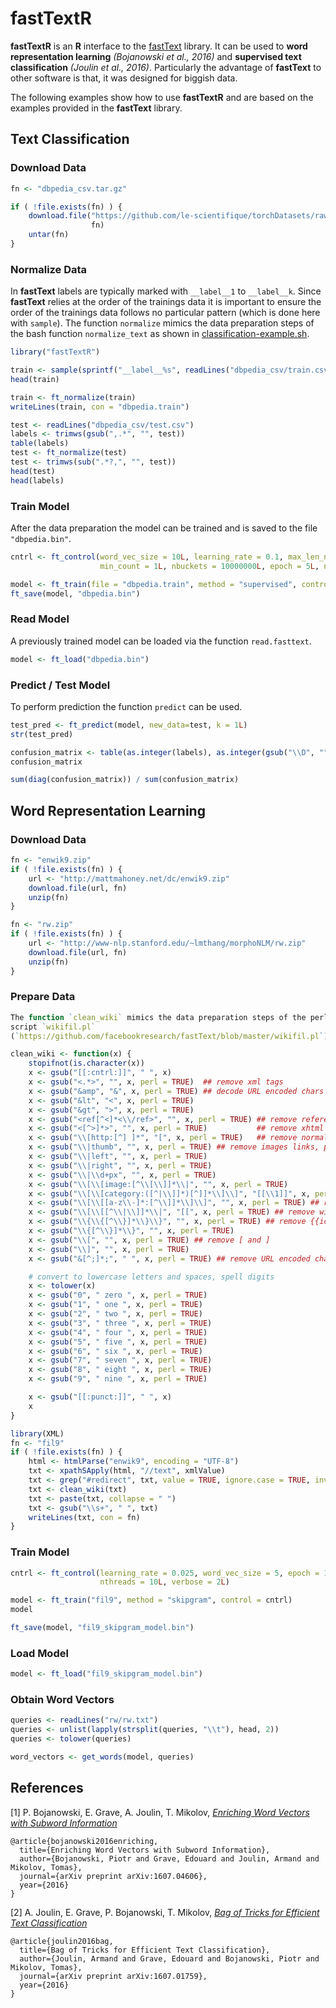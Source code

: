 # fastTextR

**fastTextR** is an **R** interface to the [fastText](https://github.com/facebookresearch/fastText)
library. It can be used to **word representation learning** *(Bojanowski et al., 2016)* and 
**supervised text classification** *(Joulin et al., 2016)*.
Particularly the advantage of **fastText** to other software is that, 
it was designed for biggish data.

The following examples show how to use **fastTextR** and are based on the
examples provided in the **fastText** library.

## Text Classification
### Download Data    
```r
fn <- "dbpedia_csv.tar.gz"

if ( !file.exists(fn) ) {
    download.file("https://github.com/le-scientifique/torchDatasets/raw/master/dbpedia_csv.tar.gz",
                  fn)
    untar(fn)
}
```

### Normalize Data
In **fastText** labels are typically marked with `__label__1` to `__label__k`.
Since **fastText** relies at the order of the trainings data it is important
to ensure the order of the trainings data follows no particular pattern
(which is done here with `sample`). The function `normalize` mimics
the data preparation steps of the bash function `normalize_text`
as shown in 
[classification-example.sh](https://github.com/facebookresearch/fastText/blob/master/classification-example.sh).

```r
library("fastTextR")

train <- sample(sprintf("__label__%s", readLines("dbpedia_csv/train.csv")))
head(train)

train <- ft_normalize(train)
writeLines(train, con = "dbpedia.train")

test <- readLines("dbpedia_csv/test.csv")
labels <- trimws(gsub(",.*", "", test))
table(labels)
test <- ft_normalize(test)
test <- trimws(sub(".*?,", "", test))
head(test)
head(labels)
```

### Train Model
After the data preparation the model can be trained and is saved to 
the file `"dbpedia.bin"`.
```r
cntrl <- ft_control(word_vec_size = 10L, learning_rate = 0.1, max_len_ngram = 2L, 
                    min_count = 1L, nbuckets = 10000000L, epoch = 5L, nthreads = 4L)

model <- ft_train(file = "dbpedia.train", method = "supervised", control = cntrl)
ft_save(model, "dbpedia.bin")
```

### Read Model
A previously trained model can be loaded via the function `read.fasttext`.
```r
model <- ft_load("dbpedia.bin")
```

### Predict / Test Model
To perform prediction the function `predict` can be used.
```r
test_pred <- ft_predict(model, new_data=test, k = 1L)
str(test_pred)

confusion_matrix <- table(as.integer(labels), as.integer(gsub("\\D", "", test_pred$label)))
confusion_matrix

sum(diag(confusion_matrix)) / sum(confusion_matrix)
```

## Word Representation Learning
### Download Data
```r
fn <- "enwik9.zip"
if ( !file.exists(fn) ) {
    url <- "http://mattmahoney.net/dc/enwik9.zip"
    download.file(url, fn)
    unzip(fn)
}

fn <- "rw.zip"
if ( !file.exists(fn) ) {
    url <- "http://www-nlp.stanford.edu/~lmthang/morphoNLM/rw.zip"
    download.file(url, fn)
    unzip(fn)
}
```

### Prepare Data
```r
The function `clean_wiki` mimics the data preparation steps of the perl 
script `wikifil.pl` 
(`https://github.com/facebookresearch/fastText/blob/master/wikifil.pl`).

clean_wiki <- function(x) {
    stopifnot(is.character(x))
    x <- gsub("[[:cntrl:]]", " ", x)
    x <- gsub("<.*>", "", x, perl = TRUE)  ## remove xml tags
    x <- gsub("&amp", "&", x, perl = TRUE) ## decode URL encoded chars
    x <- gsub("&lt", "<", x, perl = TRUE)
    x <- gsub("&gt", ">", x, perl = TRUE)
    x <- gsub("<ref[^<]*<\\/ref>", "", x, perl = TRUE) ## remove references <ref...> ... </ref>
    x <- gsub("<[^>]*>", "", x, perl = TRUE)           ## remove xhtml tags
    x <- gsub("\\[http:[^] ]*", "[", x, perl = TRUE)   ## remove normal url, preserve visible text
    x <- gsub("\\|thumb", "", x, perl = TRUE) ## remove images links, preserve caption
    x <- gsub("\\|left", "", x, perl = TRUE)
    x <- gsub("\\|right", "", x, perl = TRUE)
    x <- gsub("\\|\\d+px", "", x, perl = TRUE)
    x <- gsub("\\[\\[image:[^\\[\\]]*\\|", "", x, perl = TRUE)
    x <- gsub("\\[\\[category:([^|\\]]*)[^]]*\\]\\]", "[[\\1]]", x, perl = TRUE) ## show categories without markup
    x <- gsub("\\[\\[[a-z\\-]*:[^\\]]*\\]\\]", "", x, perl = TRUE) ## remove links to other languages
    x <- gsub("\\[\\[[^\\|\\]]*\\|", "[[", x, perl = TRUE) ## remove wiki url, preserve visible text
    x <- gsub("\\{\\{[^\\}]*\\}\\}", "", x, perl = TRUE) ## remove {{icons}} and {tables}
    x <- gsub("\\{[^\\}]*\\}", "", x, perl = TRUE)
    x <- gsub("\\[", "", x, perl = TRUE) ## remove [ and ]
    x <- gsub("\\]", "", x, perl = TRUE)
    x <- gsub("&[^;]*;", " ", x, perl = TRUE) ## remove URL encoded chars

    # convert to lowercase letters and spaces, spell digits
    x <- tolower(x)
    x <- gsub("0", " zero ", x, perl = TRUE)
    x <- gsub("1", " one ", x, perl = TRUE)
    x <- gsub("2", " two ", x, perl = TRUE)
    x <- gsub("3", " three ", x, perl = TRUE)
    x <- gsub("4", " four ", x, perl = TRUE)
    x <- gsub("5", " five ", x, perl = TRUE)
    x <- gsub("6", " six ", x, perl = TRUE)
    x <- gsub("7", " seven ", x, perl = TRUE)
    x <- gsub("8", " eight ", x, perl = TRUE)
    x <- gsub("9", " nine ", x, perl = TRUE)

    x <- gsub("[[:punct:]]", " ", x)
    x
}

library(XML)
fn <- "fil9"
if ( !file.exists(fn) ) {
    html <- htmlParse("enwik9", encoding = "UTF-8")
    txt <- xpathSApply(html, "//text", xmlValue) 
    txt <- grep("#redirect", txt, value = TRUE, ignore.case = TRUE, invert = TRUE)
    txt <- clean_wiki(txt)
    txt <- paste(txt, collapse = " ")
    txt <- gsub("\\s+", " ", txt)
    writeLines(txt, con = fn)
}
```

### Train Model
```r
cntrl <- ft_control(learning_rate = 0.025, word_vec_size = 5, epoch = 1, 
                    nthreads = 10L, verbose = 2L)

model <- ft_train("fil9", method = "skipgram", control = cntrl)
model

ft_save(model, "fil9_skipgram_model.bin")
```

### Load Model
```r
model <- ft_load("fil9_skipgram_model.bin")
```

### Obtain Word Vectors
```r
queries <- readLines("rw/rw.txt")
queries <- unlist(lapply(strsplit(queries, "\\t"), head, 2))
queries <- tolower(queries)

word_vectors <- get_words(model, queries)
```

## References

[1] P. Bojanowski, E. Grave, A. Joulin, T. Mikolov, [*Enriching Word Vectors with Subword Information*](https://arxiv.org/abs/1607.04606)

```
@article{bojanowski2016enriching,
  title={Enriching Word Vectors with Subword Information},
  author={Bojanowski, Piotr and Grave, Edouard and Joulin, Armand and Mikolov, Tomas},
  journal={arXiv preprint arXiv:1607.04606},
  year={2016}
}
```

[2] A. Joulin, E. Grave, P. Bojanowski, T. Mikolov, [*Bag of Tricks for Efficient Text Classification*](https://arxiv.org/abs/1607.01759)

```
@article{joulin2016bag,
  title={Bag of Tricks for Efficient Text Classification},
  author={Joulin, Armand and Grave, Edouard and Bojanowski, Piotr and Mikolov, Tomas},
  journal={arXiv preprint arXiv:1607.01759},
  year={2016}
}
```

